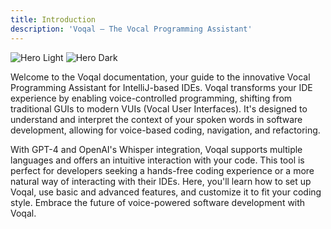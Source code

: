 ```yaml
---
title: Introduction
description: 'Voqal — The Vocal Programming Assistant'
---
```


<img
    className="block dark:hidden"
    src="/images/bring_your_own_ai.svg"
    alt="Hero Light"
/>
<img
    className="hidden dark:block"
    src="/images/bring_your_own_ai.svg"
    alt="Hero Dark"
/>

Welcome to the Voqal documentation, your guide to the innovative Vocal Programming Assistant for IntelliJ-based IDEs.
Voqal transforms your IDE experience by enabling voice-controlled programming, shifting from traditional GUIs to modern VUIs (Vocal User Interfaces).
It's designed to understand and interpret the context of your spoken words in software development, allowing for voice-based coding, navigation, and refactoring.

With GPT-4 and OpenAI's Whisper integration, Voqal supports multiple languages and offers an intuitive interaction with your code.
This tool is perfect for developers seeking a hands-free coding experience or a more natural way of interacting with their IDEs.
Here, you'll learn how to set up Voqal, use basic and advanced features, and customize it to fit your coding style.
Embrace the future of voice-powered software development with Voqal.
